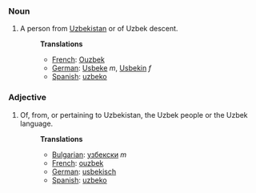 ===Noun===
#A person from [[Uzbekistan]] or of Uzbek descent.
#:'''Translations'''
#:*[[French]]: [[Ouzbek]]
#:*[[German]]: [[Usbeke]] ''m'', [[Usbekin]] ''f''
#:*[[Spanish]]: [[uzbeko]]

===Adjective===
#Of, from, or pertaining to Uzbekistan, the Uzbek people or the Uzbek language.
#:'''Translations'''
#:*[[Bulgarian]]: [[узбекски]] ''m''
#:*[[French]]: [[ouzbek]]
#:*[[German]]: [[usbekisch]]
#:*[[Spanish]]: [[uzbeko]]